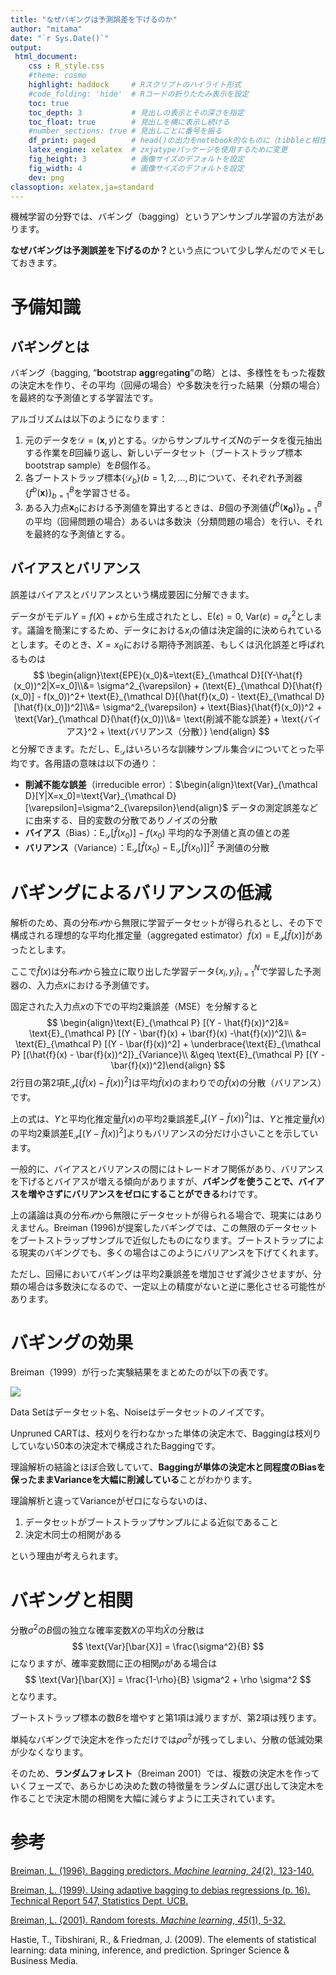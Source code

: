 ---
title: "なぜバギングは予測誤差を下げるのか"
author: "mitama"
date: "`r Sys.Date()`"
output:
 html_document:
    css : R_style.css
    #theme: cosmo
    highlight: haddock     # Rスクリプトのハイライト形式
    #code_folding: 'hide'  # Rコードの折りたたみ表示を設定
    toc: true
    toc_depth: 3           # 見出しの表示とその深さを指定
    toc_float: true        # 見出しを横に表示し続ける
    #number_sections: true # 見出しごとに番号を振る
    df_print: paged        # head()の出力をnotebook的なものに（tibbleと相性良）
    latex_engine: xelatex  # zxjatypeパッケージを使用するために変更
    fig_height: 3          # 画像サイズのデフォルトを設定
    fig_width: 4           # 画像サイズのデフォルトを設定
    dev: png
classoption: xelatex,ja=standard
---

機械学習の分野では、バギング（bagging）というアンサンブル学習の方法があります。

**なぜバギングは予測誤差を下げるのか？**という点について少し学んだのでメモしておきます。



# 予備知識

## バギングとは

バギング（bagging, “**b**ootstrap **agg**regat**ing**”の略）とは、多様性をもった複数の決定木を作り、その平均（回帰の場合）や多数決を行った結果（分類の場合）を最終的な予測値とする学習法です。

アルゴリズムは以下のようになります：

1. 元のデータを$\mathcal D=(\boldsymbol{x}, y)$とする。$\mathcal D$からサンプルサイズ$N$のデータを復元抽出する作業を$B$回繰り返し、新しいデータセット（ブートストラップ標本 bootstrap sample）を$B$個作る。
2. 各ブートストラップ標本$\{\mathcal D_b\}(b=1,2,...,B)$について、それぞれ予測器$\{f^b(\boldsymbol{x})\}_{b=1}^B$を学習させる。
3. ある入力点$\boldsymbol{x}_0$における予測値を算出するときは、$B$個の予測値$\{f^b(\boldsymbol{x_0})\}_{b=1}^B$の平均（回帰問題の場合）あるいは多数決（分類問題の場合）を行い、それを最終的な予測値とする。



## バイアスとバリアンス

誤差はバイアスとバリアンスという構成要因に分解できます。

データがモデル$Y=f(X) + \varepsilon$から生成されたとし、$\text{E}(\varepsilon)=0,\ \text{Var}(\varepsilon)=\sigma^2_{\varepsilon}$とします。議論を簡潔にするため、データにおける$x_i$の値は決定論的に決められているとします。そのとき、$X=x_0$における期待予測誤差、もしくは汎化誤差と呼ばれるものは
$$
\begin{align}\text{EPE}(x_0)&=\text{E}_{\mathcal D}[(Y-\hat{f}(x_0))^2|X=x_0]\\&= \sigma^2_{\varepsilon} + (\text{E}_{\mathcal D}[\hat{f}(x_0)] - f(x_0))^2+ \text{E}_{\mathcal D}[(\hat{f}(x_0) - \text{E}_{\mathcal D}[\hat{f}(x_0)])^2]\\&= \sigma^2_{\varepsilon} + \text{Bias}(\hat{f}(x_0))^2 + \text{Var}_{\mathcal D}(\hat{f}(x_0))\\&= \text{削減不能な誤差} + \text{バイアス}^2 + \text{バリアンス（分散）} \end{align}
$$
と分解できます。ただし、$\text{E}_{\mathcal D}$はいろいろな訓練サンプル集合$\mathcal D$についてとった平均です。各用語の意味は以下の通り：

- **削減不能な誤差**（irreducible error）：$\begin{align}\text{Var}_{\mathcal D}[Y|X=x_0]=\text{Var}_{\mathcal D}[\varepsilon]=\sigma^2_{\varepsilon}\end{align}$
  データの測定誤差などに由来する、目的変数の分散でありノイズの分散
- **バイアス**（Bias）：$\text{E}_{\mathcal D}[\hat{f}(x_0)] - f(x_0)$
  平均的な予測値と真の値との差
- **バリアンス**（Variance）：$\text{E}_{\mathcal D}[\hat{f}(x_0) - \text{E}_{\mathcal D}[\hat{f}(x_0)]]^2$
  予測値の分散



# バギングによるバリアンスの低減

解析のため、真の分布$\mathcal P$から無限に学習データセットが得られるとし、その下で構成される理想的な平均化推定量（aggregated estimator）$\bar{f}(x) = \text{E}_{\mathcal P} [\hat{f}(x)]$があったとします。

ここで$\hat{f}(x)$は分布$\mathcal{P}$から独立に取り出した学習データ$\{x_i, y_i\}_{i=1}^N$で学習した予測器の、入力点$x$における予測値です。

固定された入力点$x$の下での平均2乗誤差（MSE）を分解すると
$$
\begin{align}\text{E}_{\mathcal P} [(Y - \hat{f}(x))^2]&= \text{E}_{\mathcal P} [(Y - \bar{f}(x) + \bar{f}(x) -\hat{f}(x))^2]\\
&=  \text{E}_{\mathcal P} [(Y - \bar{f}(x))^2]
+ \underbrace{\text{E}_{\mathcal P} [(\hat{f}(x) - \bar{f}(x))^2]}_{Variance}\\
&\geq \text{E}_{\mathcal P} [(Y - \bar{f}(x))^2]\end{align}
$$
2行目の第2項$\text{E}_{\mathcal P} [(\hat{f}(x) - \bar{f}(x))^2]$は平均$\bar{f}(x)$のまわりでの$\hat{f}(x)$の分散（バリアンス）です。

上の式は、$Y$と平均化推定量$\bar{f}(x)$の平均2乗誤差$\text{E}_{\mathcal P} [(Y - \bar{f}(x))^2]$は、$Y$と推定量$\hat{f}(x)$の平均2乗誤差$\text{E}_{\mathcal P} [(Y - \hat{f}(x))^2]$よりもバリアンスの分だけ小さいことを示しています。

一般的に、バイアスとバリアンスの間にはトレードオフ関係があり、バリアンスを下げるとバイアスが増える傾向がありますが、**バギングを使うことで、バイアスを増やさずにバリアンスをゼロにすることができる**わけです。

上の議論は真の分布$\mathcal P$から無限にデータセットが得られる場合で、現実にはありえません。Breiman (1996)が提案したバギングでは、この無限のデータセットをブートストラップサンプルで近似したものになります。ブートストラップによる現実のバギングでも、多くの場合はこのようにバリアンスを下げてくれます。

ただし、回帰においてバギングは平均2乗誤差を増加させず減少させますが、分類の場合は多数決になるので、一定以上の精度がないと逆に悪化させる可能性があります。

# バギングの効果

Breiman（1999）が行った実験結果をまとめたのが以下の表です。

![](20200428_なぜbaggingは予測精度を上げるのか.assets/image-20200427012403568.png)

Data Setはデータセット名、Noiseはデータセットのノイズです。

Unpruned CARTは、枝刈りを行わなかった単体の決定木で、Baggingは枝刈りしていない50本の決定木で構成されたBaggingです。

理論解析の結論とほぼ合致していて、**Baggingが単体の決定木と同程度のBiasを保ったままVarianceを大幅に削減している**ことがわかります。

理論解析と違ってVarianceがゼロにならないのは、

1. データセットがブートストラップサンプルによる近似であること
2. 決定木同士の相関がある

という理由が考えられます。

# バギングと相関

分散$\sigma^2$の$B$個の独立な確率変数$X$の平均$\bar{X}$の分散は
$$
\text{Var}[\bar{X}] = \frac{\sigma^2}{B}
$$
になりますが、確率変数間に正の相関$\rho$がある場合は
$$
\text{Var}[\bar{X}] = \frac{1-\rho}{B} \sigma^2 + \rho \sigma^2
$$
となります。

ブートストラップ標本の数$B$を増やすと第1項は減りますが、第2項は残ります。

単純なバギングで決定木を作っただけでは$\rho \sigma^2$が残ってしまい、分散の低減効果が少なくなります。

そのため、**ランダムフォレスト**（Breiman  2001）では、複数の決定木を作っていくフェーズで、あらかじめ決めた数の特徴量をランダムに選び出して決定木を作ることで決定木間の相関を大幅に減らすように工夫されています。

# 参考

[Breiman, L. (1996). Bagging predictors. *Machine learning*, *24*(2), 123-140.](https://link.springer.com/content/pdf/10.1023/A:1018054314350.pdf)

[Breiman, L. (1999). Using adaptive bagging to debias regressions (p. 16). Technical Report 547, Statistics Dept. UCB.](https://www.stat.berkeley.edu/users/breiman/adaptbag99.pdf)

[Breiman, L. (2001). Random forests. *Machine learning*, *45*(1), 5-32.](https://link.springer.com/content/pdf/10.1023/A:1010933404324.pdf)

Hastie, T., Tibshirani, R., & Friedman, J. (2009). The elements of statistical learning: data mining, inference, and prediction. Springer Science & Business Media.